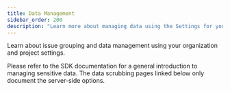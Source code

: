```yaml
---
title: Data Management
sidebar_order: 200
description: "Learn more about managing data using the Settings for your project and organization."
---
```


Learn about issue grouping and data management using your organization and project settings.

Please refer to <PlatformLink to="/data-management/sensitive-data/">the SDK documentation for a general introduction to managing sensitive data</PlatformLink>. The data scrubbing pages linked below only document the server-side options.

<PageGrid />
